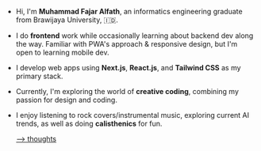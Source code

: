- Hi, I'm **Muhammad Fajar Alfath**, an informatics engineering graduate from Brawijaya University, 🇮🇩.
- I do **frontend** work while occasionally learning about backend dev along the way. Familiar with PWA's approach & responsive design, but I'm open to learning mobile dev.
- I develop web apps using **Next.js**, **React.js**, and **Tailwind CSS** as my primary stack.
- Currently, I'm exploring the world of **creative coding**, combining my passion for design and coding.
- I enjoy listening to rock covers/instrumental music, exploring current AI trends, as well as doing **calisthenics** for fun.

  [—> thoughts](https://meadow-licorice-87e.notion.site/Curated-List-of-Thoughts-84f05ec717a14cc080b472846ca3d252?pvs=4)
